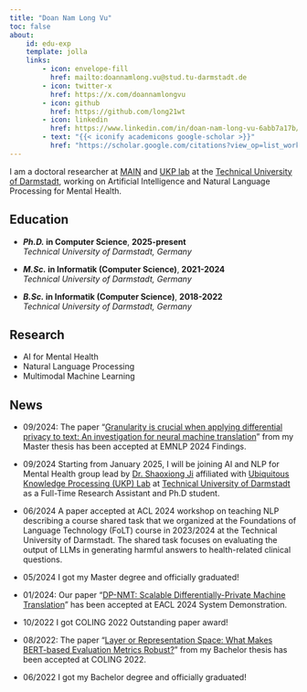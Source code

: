 ```yaml
---
title: "Doan Nam Long Vu"
toc: false
about:
    id: edu-exp
    template: jolla
    links:
        - icon: envelope-fill
          href: mailto:doannamlong.vu@stud.tu-darmstadt.de
        - icon: twitter-x
          href: https://x.com/doannamlongvu
        - icon: github
          href: https://github.com/long21wt
        - icon: linkedin
          href: https://www.linkedin.com/in/doan-nam-long-vu-6abb7a17b/
        - text: "{{< iconify academicons google-scholar >}}"
          href: "https://scholar.google.com/citations?view_op=list_works&hl=en&user=wSkaI9MAAAAJ"
---
```



::: {#edu-exp}

I am a doctoral researcher at [MAIN](https://shaoxiongji.github.io/team/) and [UKP lab](https://www.informatik.tu-darmstadt.de/ukp/ukp_home/index.en.jsp) at the [Technical University of Darmstadt](https://www.tu-darmstadt.de/index.en.jsp), working on Artificial Intelligence and Natural Language Processing for Mental Health.

:::

:::: {.grid}

::: {.g-col-12 .g-col-md-7 style="text-align: left;"}
## Education

- **_Ph.D._ in Computer Science**, **2025-present**  
  *Technical University of Darmstadt, Germany*

- **_M.Sc._ in Informatik (Computer Science)**, **2021-2024**  
  *Technical University of Darmstadt, Germany*

- **_B.Sc._ in Informatik (Computer Science)**, **2018-2022**  
  *Technical University of Darmstadt, Germany*
:::

::: {.g-col-12 .g-col-md-5 style="text-align: left;"}
## Research

- AI for Mental Health
- Natural Language Processing
- Multimodal Machine Learning

:::

::::


## News

- 09/2024: The paper "[Granularity is crucial when applying differential privacy to text: An investigation for neural machine translation](https://arxiv.org/abs/2407.18789)" from my Master thesis has been accepted at EMNLP 2024 Findings.

- 09/2024 Starting from January 2025, I will be joining AI and NLP for Mental Health group lead by [Dr. Shaoxiong Ji](https://shaoxiongji.github.io/) affiliated with [Ubiquitous Knowledge Processing (UKP) Lab](https://www.informatik.tu-darmstadt.de/ukp/ukp_home/index.en.jsp) at [Technical University of Darmstadt](https://www.tu-darmstadt.de/index.en.jsp) as a Full-Time Research Assistant and Ph.D student.

- 06/2024 A paper accepted at ACL 2024 workshop on teaching NLP describing a course shared task that we organized at the Foundations of Language Technology (FoLT) course in 2023/2024 at the Technical University of Darmstadt. The shared task focuses on evaluating the output of LLMs in generating harmful answers to health-related clinical questions.

- 05/2024 I got my Master degree and officially graduated!

- 01/2024: Our paper "[DP-NMT: Scalable Differentially-Private Machine Translation](https://aclanthology.org/2024.eacl-demo.11/)" has been accepted at EACL 2024 System Demonstration.

- 10/2022 I got COLING 2022 Outstanding paper award!

- 08/2022: The paper "[Layer or Representation Space: What Makes BERT-based Evaluation Metrics Robust?](https://aclanthology.org/2022.coling-1.300/)" from my Bachelor thesis has been accepted at COLING 2022.

- 06/2022 I got my Bachelor degree and officially graduated!
